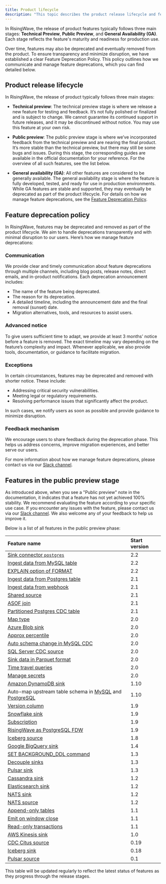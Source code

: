 ```yaml
---
title: Product lifecycle
description: "This topic describes the product release lifecycle and feature deprecation policy of RisingWave, and provides a list of all features in the public preview stage."
---
```


In RisingWave, the release of product features typically follows three main stages: **Technical Preview**, **Public Preview**, and **General Availability (GA)**. Each stage reflects the feature's maturity and readiness for production use.

Over time, features may also be deprecated and eventually removed from the product. To ensure transparency and minimize disruption, we have established a clear Feature Deprecation Policy. This policy outlines how we communicate and manage feature deprecations, which you can find detailed below.


## Product release lifecycle

In RisingWave, the release of product typically follows three main stages:

- **Technical preview**: The technical preview stage is where we release a new feature for testing and feedback. It’s not fully polished or finalized and is subject to change. We cannot guarantee its continued support in future releases, and it may be discontinued without notice. You may use this feature at your own risk.

- **Public preview**: The public preview stage is where we’ve incorporated feedback from the technical preview and are nearing the final product. It’s more stable than the technical preview, but there may still be some bugs and issues. During this stage, the corresponding guides are available in the official documentation for your reference. For the overview of all such features, see the list below.

- **General availability (GA)**: All other features are considered to be generally available. The general availability stage is where the feature is fully developed, tested, and ready for use in production environments. While GA features are stable and supported, they may eventually be deprecated as part of the product lifecycle. For details on how we manage feature deprecations, see the [Feature Deprecation Policy](/changelog/product-lifecycle#feature-deprecation-policy).

## Feature deprecation policy

In RisingWave, features may be deprecated and removed as part of the product lifecycle. We aim to handle deprecations transparently and with minimal disruption to our users. Here’s how we manage feature deprecations:

### Communication   

We provide clear and timely communication about feature deprecations through multiple channels, including blog posts, release notes, direct emails, and in-product notifications. Each deprecation announcement includes:

- The name of the feature being deprecated.
- The reason for its deprecation.
- A detailed timeline, including the announcement date and the final removal (sunset) date.
- Migration alternatives, tools, and resources to assist users.

### Advanced notice

To give users sufficient time to adapt, we provide at least 3 months' notice before a feature is removed. The exact timeline may vary depending on the feature’s complexity and impact. Whenever applicable, we also provide tools, documentation, or guidance to facilitate migration.

### Exceptions

In certain circumstances, features may be deprecated and removed with shorter notice. These include:

- Addressing critical security vulnerabilities.
- Meeting legal or regulatory requirements.
- Resolving performance issues that significantly affect the product.

In such cases, we notify users as soon as possible and provide guidance to minimize disruption.

### Feedback mechanism

We encourage users to share feedback during the deprecation phase. This helps us address concerns, improve migration experiences, and better serve our users.

For more information about how we manage feature deprecations, please contact us via our [Slack channel](https://go.risingwave.com/slack).

## Features in the public preview stage

As introduced above, when you see a "Public preview" note in the documentation, it indicates that a feature has not yet achieved 100% stability. We recommend evaluating the feature according to your specific use case. If you encounter any issues with the feature, please contact us via our [Slack channel](https://www.risingwave.com/slack). We also welcome any of your feedback to help us improve it.

Below is a list of all features in the public preview phase:

| Feature name |  Start version |
| :-- | :-- |
| [Sink connector `postgres`](/integrations/destinations/postgresql#create-a-sink)| 2.2 |
| [Ingest data from MySQL table](/integrations/sources/mysql-table)| 2.2 |
| [EXPLAIN option of FORMAT](/sql/commands/sql-explain#explain-options)| 2.2 |
| [Ingest data from Postgres table](/integrations/sources/postgresql-table) | 2.1 |
| [Ingest data from webhook](/integrations/sources/webhook) | 2.1 |
| [Shared source](/sql/commands/sql-create-source#shared-source)  | 2.1  |
| [ASOF join](/processing/sql/joins#asof-joins) | 2.1 |
| [Partitioned Postgres CDC table](/integrations/sources/postgresql-cdc#ingest-data-from-a-partitioned-table) | 2.1 |
| [Map type](/sql/data-types/map-type) | 2.0 |
| [Azure Blob sink](/integrations/destinations/azure-blob) | 2.0 |
| [Approx percentile](/sql/functions/aggregate#approx-percentile) | 2.0 |
| [Auto schema change in MySQL CDC](/integrations/sources/mysql-cdc#automatically-change-schema) | 2.0 |
| [SQL Server CDC source](/integrations/sources/sql-server-cdc) | 2.0 |
| [Sink data in Parquet format](/delivery/overview#sink-data-in-parquet-or-json-format) | 2.0 |
| [Time travel queries](/processing/time-travel-queries) | 2.0 |
| [Manage secrets](/operate/manage-secrets) | 2.0 |
| [Amazon DynamoDB sink](/integrations/destinations/amazon-dynamodb) | 1.10 |
| Auto-map upstream table schema in [MySQL](/integrations/sources/mysql-cdc#automatically-map-upstream-table-schema) and [PostgreSQL](/integrations/sources/postgresql-cdc#automatically-map-upstream-table-schema) | 1.10 |
| [Version column](/sql/commands/sql-create-table#pk-conflict-behavior) | 1.9 |
| [Snowflake sink](/integrations/destinations/snowflake) | 1.9 |
| [Subscription](/serve/subscription) | 1.9 |
| [RisingWave as PostgreSQL FDW](/serve/risingwave-as-postgres-fdw) | 1.9 |
| [Iceberg source](/integrations/sources/apache-iceberg) | 1.8 |
| [Google BigQuery sink](/integrations/destinations/bigquery) | 1.4 |
| [SET BACKGROUND\_DDL command](/sql/commands/sql-set-background-ddl) | 1.3 |
| [Decouple sinks](/delivery/overview#sink-decoupling) | 1.3 |
| [Pulsar sink](/integrations/destinations/apache-pulsar) | 1.3 |
| [Cassandra sink](/integrations/destinations/cassandra-or-scylladb) | 1.2 |
| [Elasticsearch sink](/integrations/destinations/elasticsearch) | 1.2 |
| [NATS sink](/integrations/destinations/nats-and-nats-jetstream) | 1.2 |
| [NATS source](/integrations/sources/nats-jetstream) | 1.2 |
| [Append-only tables](/sql/commands/sql-create-table#parameters) | 1.1 |
| [Emit on window close](/processing/emit-on-window-close) | 1.1 |
| [Read-only transactions](/sql/commands/sql-start-transaction) | 1.1 |
| [AWS Kinesis sink](/integrations/destinations/aws-kinesis) | 1.0 |
| [CDC Citus source](/integrations/sources/citus-cdc) | 0.19 |
| [Iceberg sink](/integrations/destinations/apache-iceberg) | 0.18 |
| [Pulsar source](/integrations/sources/pulsar) | 0.1 |

This table will be updated regularly to reflect the latest status of features as they progress through the release stages.
